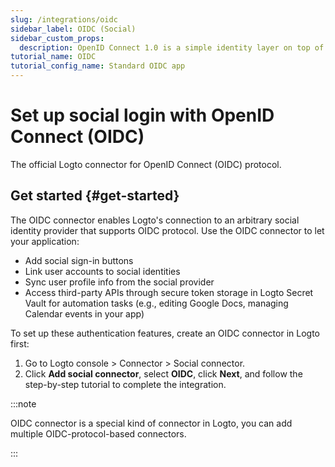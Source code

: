 ```yaml
---
slug: /integrations/oidc
sidebar_label: OIDC (Social)
sidebar_custom_props:
  description: OpenID Connect 1.0 is a simple identity layer on top of the OAuth 2.0 protocol.
tutorial_name: OIDC
tutorial_config_name: Standard OIDC app
---
```




# Set up social login with OpenID Connect (OIDC)

The official Logto connector for OpenID Connect (OIDC) protocol.

<GuideTip />

## Get started \{#get-started}

The OIDC connector enables Logto's connection to an arbitrary social identity provider that supports OIDC protocol. Use the OIDC connector to let your application:

- Add social sign-in buttons
- Link user accounts to social identities
- Sync user profile info from the social provider
- Access third-party APIs through secure token storage in Logto Secret Vault for automation tasks (e.g., editing Google Docs, managing Calendar events in your app)

To set up these authentication features, create an OIDC connector in Logto first:

1. Go to <CloudLink to="/connectors/social">Logto console > Connector > Social connector</CloudLink>.
2. Click **Add social connector**, select **OIDC**, click **Next**, and follow the step-by-step tutorial to complete the integration.

:::note

OIDC connector is a special kind of connector in Logto, you can add multiple OIDC-protocol-based connectors.

:::

<Integration />
